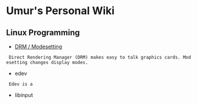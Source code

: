 = Umur's Personal Wiki =

== Linux Programming ==

* [[DRM / Modesetting]]
  Direct Rendering Manager (DRM) makes easy to talk graphics cards. Modesetting changes display modes.

* edev
  Edev is a 
* libinput

